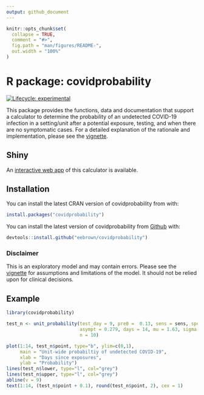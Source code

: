 ```yaml
---
output: github_document
---
```


<!-- README.md is generated from README.Rmd. Please edit that file -->

```r
knitr::opts_chunk$set(
  collapse = TRUE,
  comment = "#>",
  fig.path = "man/figures/README-",
  out.width = "100%"
)
```

# R package: covidprobability

<!-- badges: start -->
[![Lifecycle: experimental](https://img.shields.io/badge/lifecycle-experimental-orange.svg)](https://lifecycle.r-lib.org/articles/stages.html)
<!-- badges: end -->

This package provides the functions, data and documentation that support a 
calculator to determine the probability of an undetected COVID-19 infection in
a setting/unit after a potential exposure, testing, and when there are no 
symptomatic cases. For a detailed explanation of the rationale and 
implementation, please see the [vignette](https://eebrown.github.io/covidprobability/articles/unit-example.html).

## Shiny

An [interactive web app](http://covid.eebc.ca) of this calculator is available.

## Installation

You can install the latest CRAN version of covidprobability from with:

``` r
install.packages("covidprobability")
```

You can install the latest version of covidprobability from [Github](https://github.com/eebrown/covidprobability) with:

``` r
devtools::install.github("eebrown/covidprobability")
```

### Disclaimer

This is an exploratory model and may contain errors. Please see the [vignette](https://eebrown.github.io/covidprobability/articles/unit-example.html) for assumptions and limitations of the model. It should not be relied upon for clinical decisions.

## Example


```r

library(covidprobability)

test_n <- unit_probability(test_day = 9, pre0 =  0.13, sens = sens, spec = 1, 
                           asympt = 0.279, days = 14, mu = 1.63, sigma = 0.5, 
                           n = 10)

```


```r

plot(1:14, test_n$point, type="b", ylim=c(0,1),
     main = "Unit-wide probabiltiy of undetected COVID-19",
     xlab = "Days since exposures",
     ylab = "Probability")
lines(test_n$lower, type="l", col="grey")
lines(test_n$upper, type="l", col="grey")
abline(v = 9)
text(1:14, (test_n$point + 0.1), round(test_n$point, 2), cex = 1)

```



